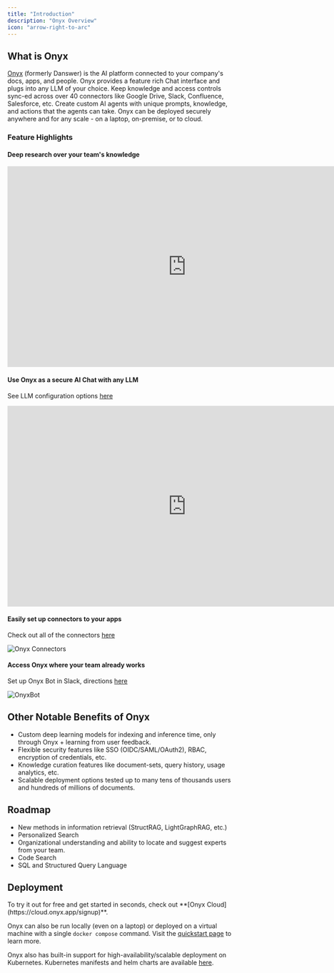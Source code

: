 ```yaml
---
title: "Introduction"
description: "Onyx Overview"
icon: "arrow-right-to-arc"
---
```


## What is Onyx

[Onyx](https://github.com/onyx-dot-app/onyx) (formerly Danswer) is the AI platform connected to your company's docs,
apps, and people. Onyx provides a feature rich Chat interface and plugs into any LLM of your choice.
Keep knowledge and access controls sync-ed across over 40 connectors like Google Drive, Slack, Confluence, Salesforce,
etc. Create custom AI agents with unique prompts, knowledge, and actions that the agents can take.
Onyx can be deployed securely anywhere and for any scale - on a laptop, on-premise, or to cloud.

### **Feature Highlights**

#### Deep research over your team's knowledge

<iframe
  width="800" height="450"
  src="https://www.youtube.com/embed/drvC0fWG4hE?controls=1&modestbranding=1&showinfo=0&start=0&rel=0" title="Onyx Agent
  Search" frameBorder="0" allow="accelerometer; autoplay; clipboard-write; encrypted-media; gyroscope;
  picture-in-picture; fullscreen;" allowfullscreen
></iframe>

#### Use Onyx as a secure AI Chat with any LLM

See LLM configuration options [here](https://docs.onyx.app/gen_ai_configs/overview)
<iframe
  width="800" height="450"
  src="https://www.youtube.com/embed/dgfa4MexSxY?controls=1&modestbranding=1&showinfo=0&start=0&rel=0" title="Onyx AI
  Chat" frameBorder="0" allow="accelerometer; autoplay; clipboard-write; encrypted-media; gyroscope; picture-in-picture;
  fullscreen;" allowfullscreen
></iframe>

#### Easily set up connectors to your apps

Check out all of the connectors [here](https://docs.onyx.app/connectors/overview)

![Onyx Connectors](/archive/images/introduction/OnyxConnectorSilentDemo.gif)

#### Access Onyx where your team already works

Set up Onyx Bot in Slack, directions [here](https://docs.onyx.app/slack_bot_setup)

![OnyxBot](/archive/images/introduction/OnyxBot.png)

## Other Notable Benefits of Onyx

- Custom deep learning models for indexing and inference time, only through Onyx + learning from user feedback.
- Flexible security features like SSO (OIDC/SAML/OAuth2), RBAC, encryption of credentials, etc.
- Knowledge curation features like document-sets, query history, usage analytics, etc.
- Scalable deployment options tested up to many tens of thousands users and hundreds of millions of documents.

## Roadmap

- New methods in information retrieval (StructRAG, LightGraphRAG, etc.)
- Personalized Search
- Organizational understanding and ability to locate and suggest experts from your team.
- Code Search
- SQL and Structured Query Language

## Deployment

<Tip>
  To try it out for free and get started in seconds, check out **[Onyx Cloud](https://cloud.onyx.app/signup)**.
</Tip>

Onyx can also be run locally (even on a laptop) or deployed on a virtual machine with a single `docker compose` command.
Visit the [quickstart page](https://docs.onyx.app/quickstart) to learn more.

Onyx also has built-in support for high-availability/scalable deployment on Kubernetes.
Kubernetes manifests and helm charts are available [here](https://github.com/onyx-dot-app/onyx/tree/main/deployment).
